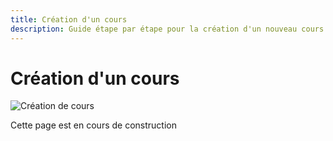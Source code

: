 ```yaml
---
title: Création d'un cours
description: Guide étape par étape pour la création d'un nouveau cours sur PLaTon, incluant les paramètres de configuration et options disponibles.
---
```


# Création d'un cours

![Création de cours](../../../public/screens/courses/create-course.png)

Cette page est en cours de construction
